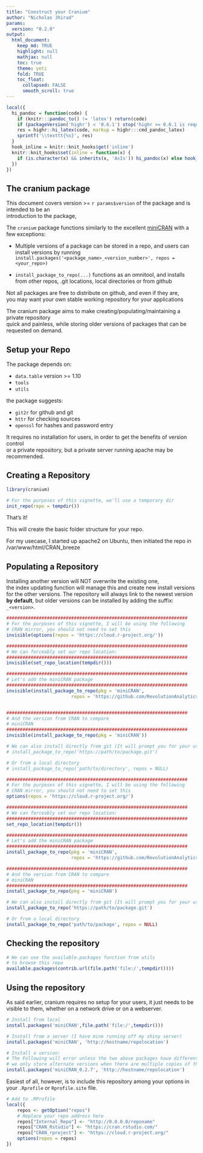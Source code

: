 ```yaml
---
title: "Construct your Cranium"
author: "Nicholas Jhirad"
params:
  version: "0.2.0"
output:
  html_document:
    keep_md: TRUE
    highlight: null
    mathjax: null
    toc: true
    theme: yeti
    fold: TRUE
    toc_float:
      collapsed: FALSE
      smooth_scroll: true
---
```


```r
local({
  hi_pandoc = function(code) {
    if (knitr:::pandoc_to() != 'latex') return(code)
    if (packageVersion('highr') < '0.6.1') stop('highr >= 0.6.1 is required')
    res = highr::hi_latex(code, markup = highr:::cmd_pandoc_latex)
    sprintf('\\texttt{%s}', res)
  }
  hook_inline = knitr::knit_hooks$get('inline')
  knitr::knit_hooks$set(inline = function(x) {
    if (is.character(x) && inherits(x, 'AsIs')) hi_pandoc(x) else hook_inline(x)
  })
})
```

## The cranium package

This document covers version >= `r params$version` of the package and is intended to be an  
introduction to the package, 



The `cranium` package functions similarly to the excellent [miniCRAN](https://github.com/RevolutionAnalytics/miniCRAN) with a few exceptions:  

* Multiple versions of a package can be stored in a repo, and users can install 
  versions by running `install.packages('<package_name>_<version_number>', repos = <your_repo>)`

* `install_package_to_repo(...)` functions as an omnitool, and installs from other repos, 
                             .git locations, local directories or from github


Not all packages are free to distribute on github, and even if they are,  
you may want your own stable working repository for your applications  

The cranium package aims to make creating/populating/maintaining a private repository  
quick and painless, while storing older versions of packages that can be requested on demand.  

## Setup your Repo

The package depends on:
 
 * `data.table` version >= 1.10
 * `tools`
 * `utils`

the package suggests:
 
 * `git2r`     for github and git
 * `httr`      for checking sources
 * `openssl`   for hashes and password entry

It requires no installation for users, in order to get the benefits of version control  
or a private repository, but a private server running apache may be recommended.  

## Creating a Repository

```r
library(cranium)

# For the purposes of this vignette, we'll use a temporary dir
init_repo(repo = tempdir())

```

That's it!

This will create the basic folder structure for your repo.

For my usecase, I started up apache2 on Ubuntu, then initiated the repo 
in /var/www/html/CRAN_breeze


## Populating a Repository

Installing another version will NOT overwrite the existing one,   
the index updating function will manage this and create new install versions
for the other versions. The repository will always link to the newest version 
**by default**, but older versions can be installed by adding the suffix:
`_<version>`.


```r

###################################################################
# For the purposes of this vignette, I will be using the following
# CRAN mirror, you should not need to set this
invisible(options(repos = 'https://cloud.r-project.org/'))

###################################################################
# We can forceably set our repo location:
###################################################################
invisible(set_repo_location(tempdir()))

###################################################################
# Let's add the miniCRAN package
###################################################################
invisible(install_package_to_repo(pkg = 'miniCRAN', 
                        repos = 'https://github.com/RevolutionAnalytics/'))


###################################################################
# And the version from CRAN to compare
# miniCRAN
###################################################################
invisible(install_package_to_repo(pkg = 'miniCRAN'))

# We can also install directly from git (It will prompt you for your username/pw)
# install_package_to_repo('https://path/to/package.git')

# Or from a local directory
# install_package_to_repo('path/to/directory', repos = NULL)

```

```r

###################################################################
# For the purposes of this vignette, I will be using the following
# CRAN mirror, you should not need to set this
options(repos = 'https://cloud.r-project.org/')

###################################################################
# We can forceably set our repo location:
###################################################################
set_repo_location(tempdir())

###################################################################
# Let's add the miniCRAN package
###################################################################
install_package_to_repo(pkg = 'miniCRAN', 
                        repos = 'https://github.com/RevolutionAnalytics/')

###################################################################
# And the version from CRAN to compare
# miniCRAN
###################################################################
install_package_to_repo(pkg = 'miniCRAN')

# We can also install directly from git (It will prompt you for your username/pw)
install_package_to_repo('https://path/to/package.git')

# Or from a local directory
install_package_to_repo('path/to/package', repos = NULL)


```


## Checking the repository

```r
# We can use the available.packages function from utils
# to browse this repo
available.packages(contrib.url(file.path('file:/',tempdir())))


```


## Using the repository

As said earlier, cranium requires no setup for your users, 
it just needs to be visible to them, whether on a network drive or on a webserver.

```r

# Install from local
install.packages('miniCRAN',file.path('file:/',tempdir()))

# Install from a server (I have mine running off my shiny server)
install.packages('miniCRAN', 'http://hostname/repolocation')

# Install a version:
# The Following will error unless the two above packages have different versions,
# we only store alternate versions when there are multiple copies of the file in the repo)
install.packages('miniCRAN_0.2.7', 'http://hostname/repolocation')


```

Easiest of all, however, is to include this repository among your options
in your `.Rprofile` or `Rprofile.site` file.

```r

# Add to .RProfile
local({
    repos <- getOption("repos")
    # Replace your repo address here
    repos["Internal_Repo"] <- "http://0.0.0.0/reponame"
    repos["CRAN_Rstudio"] <- "https://cran.rstudio.com/"
    repos["CRAN_rproject"] <- "https://cloud.r-project.org/"
    options(repos = repos)
})

```